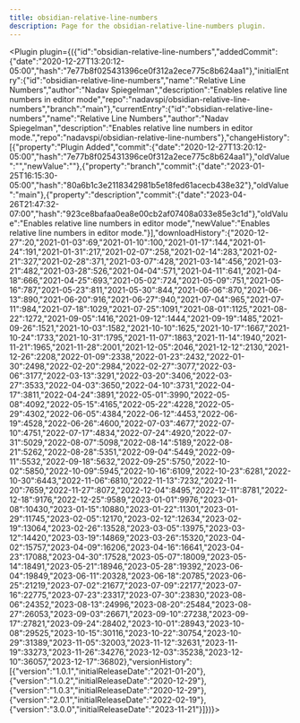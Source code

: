 ---
title: obsidian-relative-line-numbers
description: Page for the obsidian-relative-line-numbers plugin.
---


<Plugin plugin={({"id":"obsidian-relative-line-numbers","addedCommit":{"date":"2020-12-27T13:20:12-05:00","hash":"7e77b8f025431396ce0f312a2ece775c8b624aa1"},"initialEntry":{"id":"obsidian-relative-line-numbers","name":"Relative Line Numbers","author":"Nadav Spiegelman","description":"Enables relative line numbers in editor mode","repo":"nadavspi/obsidian-relative-line-numbers","branch":"main"},"currentEntry":{"id":"obsidian-relative-line-numbers","name":"Relative Line Numbers","author":"Nadav Spiegelman","description":"Enables relative line numbers in editor mode.","repo":"nadavspi/obsidian-relative-line-numbers"},"changeHistory":[{"property":"Plugin Added","commit":{"date":"2020-12-27T13:20:12-05:00","hash":"7e77b8f025431396ce0f312a2ece775c8b624aa1"},"oldValue":"","newValue":""},{"property":"branch","commit":{"date":"2023-01-25T16:15:30-05:00","hash":"80a6b1c3e2118342981b5e18fed61acecb438e32"},"oldValue":"main"},{"property":"description","commit":{"date":"2023-04-26T21:47:32-07:00","hash":"923ce8bafaa0ea8e00cb2af07408a033e85e3c1d"},"oldValue":"Enables relative line numbers in editor mode","newValue":"Enables relative line numbers in editor mode."}],"downloadHistory":{"2020-12-27":20,"2021-01-03":69,"2021-01-10":100,"2021-01-17":144,"2021-01-24":191,"2021-01-31":217,"2021-02-07":258,"2021-02-14":283,"2021-02-21":327,"2021-02-28":371,"2021-03-07":428,"2021-03-14":456,"2021-03-21":482,"2021-03-28":526,"2021-04-04":571,"2021-04-11":641,"2021-04-18":666,"2021-04-25":693,"2021-05-02":724,"2021-05-09":751,"2021-05-16":787,"2021-05-23":811,"2021-05-30":844,"2021-06-06":870,"2021-06-13":890,"2021-06-20":916,"2021-06-27":940,"2021-07-04":965,"2021-07-11":984,"2021-07-18":1029,"2021-07-25":1091,"2021-08-01":1125,"2021-08-22":1272,"2021-09-05":1416,"2021-09-12":1444,"2021-09-19":1485,"2021-09-26":1521,"2021-10-03":1582,"2021-10-10":1625,"2021-10-17":1667,"2021-10-24":1733,"2021-10-31":1795,"2021-11-07":1863,"2021-11-14":1940,"2021-11-21":1965,"2021-11-28":2001,"2021-12-05":2046,"2021-12-12":2130,"2021-12-26":2208,"2022-01-09":2338,"2022-01-23":2432,"2022-01-30":2498,"2022-02-20":2984,"2022-02-27":3077,"2022-03-06":3177,"2022-03-13":3291,"2022-03-20":3406,"2022-03-27":3533,"2022-04-03":3650,"2022-04-10":3731,"2022-04-17":3811,"2022-04-24":3891,"2022-05-01":3990,"2022-05-08":4092,"2022-05-15":4165,"2022-05-22":4228,"2022-05-29":4302,"2022-06-05":4384,"2022-06-12":4453,"2022-06-19":4528,"2022-06-26":4600,"2022-07-03":4677,"2022-07-10":4751,"2022-07-17":4834,"2022-07-24":4920,"2022-07-31":5029,"2022-08-07":5098,"2022-08-14":5189,"2022-08-21":5262,"2022-08-28":5351,"2022-09-04":5449,"2022-09-11":5532,"2022-09-18":5632,"2022-09-25":5750,"2022-10-02":5850,"2022-10-09":5945,"2022-10-16":6109,"2022-10-23":6281,"2022-10-30":6443,"2022-11-06":6810,"2022-11-13":7232,"2022-11-20":7659,"2022-11-27":8072,"2022-12-04":8495,"2022-12-11":8781,"2022-12-18":9176,"2022-12-25":9589,"2023-01-01":9976,"2023-01-08":10430,"2023-01-15":10880,"2023-01-22":11301,"2023-01-29":11745,"2023-02-05":12170,"2023-02-12":12634,"2023-02-19":13064,"2023-02-26":13528,"2023-03-05":13975,"2023-03-12":14420,"2023-03-19":14869,"2023-03-26":15320,"2023-04-02":15757,"2023-04-09":16206,"2023-04-16":16641,"2023-04-23":17088,"2023-04-30":17528,"2023-05-07":18009,"2023-05-14":18491,"2023-05-21":18946,"2023-05-28":19392,"2023-06-04":19849,"2023-06-11":20328,"2023-06-18":20785,"2023-06-25":21219,"2023-07-02":21677,"2023-07-09":22177,"2023-07-16":22775,"2023-07-23":23317,"2023-07-30":23830,"2023-08-06":24352,"2023-08-13":24996,"2023-08-20":25484,"2023-08-27":26053,"2023-09-03":26671,"2023-09-10":27238,"2023-09-17":27821,"2023-09-24":28402,"2023-10-01":28943,"2023-10-08":29525,"2023-10-15":30116,"2023-10-22":30754,"2023-10-29":31389,"2023-11-05":32003,"2023-11-12":32631,"2023-11-19":33273,"2023-11-26":34276,"2023-12-03":35238,"2023-12-10":36057,"2023-12-17":36802},"versionHistory":[{"version":"1.0.1","initialReleaseDate":"2021-01-20"},{"version":"1.0.2","initialReleaseDate":"2020-12-29"},{"version":"1.0.3","initialReleaseDate":"2020-12-29"},{"version":"2.0.1","initialReleaseDate":"2022-02-19"},{"version":"3.0.0","initialReleaseDate":"2023-11-21"}]})}></Plugin>